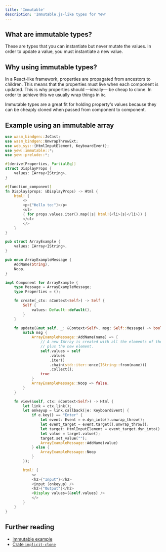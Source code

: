 ```yaml
---
title: 'Immutable'
description: 'Immutable.js-like types for Yew'
---
```


## What are immutable types?

These are types that you can instantiate but never mutate the values. In order
to update a value, you must instantiate a new value.

## Why using immutable types?

In a React-like framework, properties are propagated from ancestors to
children. This means that the properties must live when each component is
updated. This is why properties should —ideally— be cheap to clone. In order to
achieve this we usually wrap things in `Rc`.

Immutable types are a great fit for holding property's values because they can
be cheaply cloned when passed from component to component.

## Example using an immutable array

```rust
use wasm_bindgen::JsCast;
use wasm_bindgen::UnwrapThrowExt;
use web_sys::{HtmlInputElement, KeyboardEvent};
use yew::immutable::*;
use yew::prelude::*;

#[derive(Properties, PartialEq)]
struct DisplayProps {
    values: IArray<IString>,
}

#[function_component]
fn Display(props: &DisplayProps) -> Html {
    html! {
        <>
        <p>{"Hello to:"}</p>
        <ul>
        { for props.values.iter().map(|s| html!(<li>{s}</li>)) }
        </ul>
        </>
    }
}

pub struct ArrayExample {
    values: IArray<IString>,
}

pub enum ArrayExampleMessage {
    AddName(String),
    Noop,
}

impl Component for ArrayExample {
    type Message = ArrayExampleMessage;
    type Properties = ();

    fn create(_ctx: &Context<Self>) -> Self {
        Self {
            values: Default::default(),
        }
    }

    fn update(&mut self, _: &Context<Self>, msg: Self::Message) -> bool {
        match msg {
            ArrayExampleMessage::AddName(name) => {
                // A new IArray is created with all the elements of the previous one
                // plus the new element.
                self.values = self
                    .values
                    .iter()
                    .chain(std::iter::once(IString::from(name)))
                    .collect();
                true
            }
            ArrayExampleMessage::Noop => false,
        }
    }

    fn view(&self, ctx: &Context<Self>) -> Html {
        let link = ctx.link();
        let onkeyup = link.callback(|e: KeyboardEvent| {
            if e.key() == "Enter" {
                let event: Event = e.dyn_into().unwrap_throw();
                let event_target = event.target().unwrap_throw();
                let target: HtmlInputElement = event_target.dyn_into().unwrap_throw();
                let value = target.value();
                target.set_value("");
                ArrayExampleMessage::AddName(value)
            } else {
                ArrayExampleMessage::Noop
            }
        });

        html! {
            <>
            <h2>{"Input"}</h2>
            <input {onkeyup} />
            <h2>{"Output"}</h2>
            <Display values={&self.values} />
            </>
        }
    }
}
```

## Further reading

-   [Immutable example](https://github.com/yewstack/yew/tree/master/examples/immutable)
-   [Crate `implicit-clone`](https://docs.rs/implicit-clone/)
